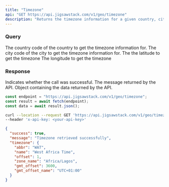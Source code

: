 ```yaml
---
title: "Timezone"
api: "GET https://api.jigsawstack.com/v1/geo/timezone"
description: "Returns the timezone information for a given country, city or coordinate."
---
```


### Query

<ParamField query="country_code" type="string">
  The country code of the country to get the timezone information for.
</ParamField>

<ParamField query="city_code" type="string">
  The city code of the city to get the timezone information for.
</ParamField>

<ParamField query="lat" type="string">
  The the latitude to get the timezone
</ParamField>

<ParamField query="lng" type="string">
  The longitude to get the timezone
</ParamField>

<Snippet file="header.mdx" />

### Response

<ResponseField name="success" type="boolean">
  Indicates whether the call was successful.
</ResponseField>

<ResponseField name="message" type="string">
  The message returned by the API.
</ResponseField>

<ResponseField name="timezone" type="object">
  Object containing the data returned by the API.
</ResponseField>

<RequestExample>

```javascript Node.js
const endpoint = "https://api.jigsawstack.com/v1/geo/timezone";
const result = await fetch(endpoint);
const data = await result.json();
```

```bash cURL
curl --location --request GET 'https://api.jigsawstack.com/v1/geo/timezone' \
--header 'x-api-key: <your-api-key>'
```

</RequestExample>

<ResponseExample>

```json Response
{
  "success": true,
  "message": "Timezone retrieved successfully",
  "timezone": {
    "abbr": "WAT",
    "name": "West Africa Time",
    "offset": 1,
    "zone_name": "Africa/Lagos",
    "gmt_offset": 3600,
    "gmt_offset_name": "UTC+01:00"
  }
}
```

</ResponseExample>
